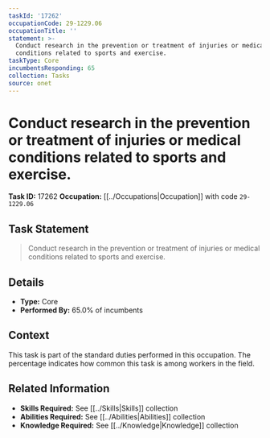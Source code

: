 ```yaml
---
taskId: '17262'
occupationCode: 29-1229.06
occupationTitle: ''
statement: >-
  Conduct research in the prevention or treatment of injuries or medical
  conditions related to sports and exercise.
taskType: Core
incumbentsResponding: 65
collection: Tasks
source: onet
---
```

# Conduct research in the prevention or treatment of injuries or medical conditions related to sports and exercise.

**Task ID:** 17262
**Occupation:** [[../Occupations|Occupation]] with code `29-1229.06`

## Task Statement

> Conduct research in the prevention or treatment of injuries or medical conditions related to sports and exercise.

## Details

- **Type:** Core
- **Performed By:** 65.0% of incumbents

## Context

This task is part of the standard duties performed in this occupation. The percentage indicates how common this task is among workers in the field.

## Related Information

- **Skills Required:** See [[../Skills|Skills]] collection
- **Abilities Required:** See [[../Abilities|Abilities]] collection
- **Knowledge Required:** See [[../Knowledge|Knowledge]] collection
